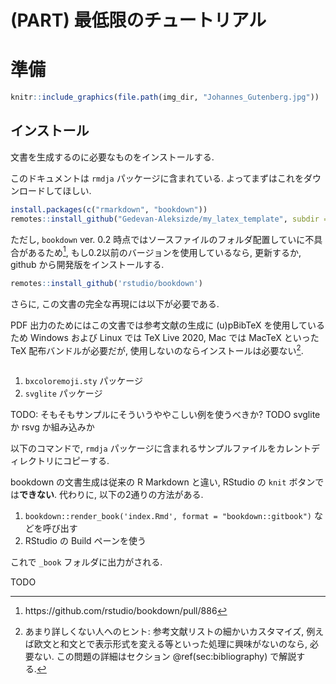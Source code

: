 # (PART) 最低限のチュートリアル {-}

# 準備


```r
knitr::include_graphics(file.path(img_dir, "Johannes_Gutenberg.jpg"))  
```

## インストール

文書を生成するのに必要なものをインストールする.

このドキュメントは `rmdja` パッケージに含まれている. よってまずはこれをダウンロードしてほしい.

```r
install.packages(c("rmarkdown", "bookdown"))
remotes::install_github("Gedevan-Aleksizde/my_latex_template", subdir = "rmdja", repos = NULL)
```

ただし, `bookdown` ver. 0.2 時点ではソースファイルのフォルダ配置していに不具合があるため[^bookdown-subdir-error], もし0.2以前のバージョンを使用しているなら, 更新するか, github から開発版をインストールする.

```r
remotes::install_github('rstudio/bookdown')
```


さらに, この文書の完全な再現には以下が必要である.

PDF 出力のためにはこの文書では参考文献の生成に (u)pBibTeX を使用しているため  Windows および Linux では TeX Live 2020, Mac では MacTeX といった TeX 配布バンドルが必要だが, 使用しないのならインストールは必要ない[^biblio-options].

```r

```


1. `bxcoloremoji.sty` パッケージ
2. `svglite` パッケージ

TODO: そもそもサンプルにそういうややこしい例を使うべきか?
TODO svglite か rsvg か組み込みか

以下のコマンドで, `rmdja` パッケージに含まれるサンプルファイルをカレントディレクトリにコピーする.



bookdown の文書生成は従来の R Markdown と違い, RStudio の `knit` ボタンでは**できない**. 代わりに, 以下の2通りの方法がある.

1. `bookdown::render_book('index.Rmd', format = "bookdown::gitbook")` などを呼び出す
2. RStudio の Build ペーンを使う

これで `_book` フォルダに出力がされる.

TODO

[^bookdown-subdir-error]: https://github.com/rstudio/bookdown/pull/886
[^biblio-options]: あまり詳しくない人へのヒント: 参考文献リストの細かいカスタマイズ, 例えば欧文と和文とで表示形式を変える等といった処理に興味がないのなら, 必要ない. この問題の詳細はセクション \@ref(sec:bibliography) で解説する.